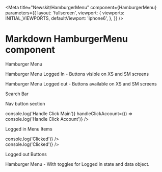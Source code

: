 
<Meta
  title="Newskit/HamburgerMenu"
  component={HamburgerMenu}
  parameters={{
    layout: 'fullscreen',
    viewport: {
      viewports: INITIAL_VIEWPORTS,
      defaultViewport: 'iphone6',
    },
  }}
/>

# Markdown HamburgerMenu component

Hamburger Menu

<Canvas>
  <Story name="Hamburger Menu">
    <ThemeProvider theme={TimesWebLightTheme}>
      <HamburgerMenu data={data} loggedIn={boolean('Is logged in', false)} />
    </ThemeProvider>
  </Story>
</Canvas>

Hamburger Menu Logged In - Buttons visible on XS and SM screens

<Canvas>
  <Story name="HamburgerMenu Logged in">
    <ThemeProvider theme={TimesWebLightTheme}>
      <HamburgerMenu data={data} loggedIn={true} />
    </ThemeProvider>
  </Story>
</Canvas>

Hamburger Menu Logged out -  Buttons available on XS and SM screens

<Canvas>
  <Story name="HamburgerMenu Logged out">
    <ThemeProvider theme={TimesWebLightTheme}>
      <HamburgerMenu data={data} loggedIn={false} />
    </ThemeProvider>
  </Story>
</Canvas>

Search Bar

<Canvas>
  <Story name="Search Bar">
    <ThemeProvider theme={TimesWebLightTheme}>
      <SearchBar />
    </ThemeProvider>
  </Story>
</Canvas>

Nav button section 

<Canvas>
   <Story name="Nav Button Section">
    <ThemeProvider theme={TimesWebLightTheme}>
      <NavButtonSection loggedIn={boolean('Is logged in', false)} handleClickMain={() => console.log('Handle Click Main')} handleClickAccount={() => console.log('Handle Click Account')} />
    </ThemeProvider>
  </Story>
</Canvas>

Logged in Menu Items

<Canvas>
  <Story name="Logged In menu items">
    <div style={{ padding: '12px', backgroundColor: 'red'}}>
    <ThemeProvider theme={TimesWebLightTheme}>
      <LoggedInMenuItem selected={"Active"} title="Active" handleClick={() => console.log('Clicked')} />
        <div style={{ height: '8px'}}></div>
      <LoggedInMenuItem title="Inactive" handleClick={() => console.log('Clicked')} />
    </ThemeProvider>
    </div>
  </Story>
</Canvas>

Logged out Buttons

<Canvas>
  <Story name="Logged Out Buttons">
    <ThemeProvider theme={TimesWebLightTheme}>
      <LoggedOutNavButton title="Primary" preset="buttonSolidPrimary" />
        <div style={{ height: '8px'}}></div>
      <LoggedOutNavButton title="Secondary" preset="buttonSolidSecondary" />
    </ThemeProvider>
  </Story>
</Canvas>

Hamburger Menu - With toggles for Logged in state and data object.

<Canvas>
  <Story name="HamburgerMenu - Data edit">
    <HamburgerMenu data={object('data', data)} loggedIn={boolean('Is logged in', false)} />
  </Story>
</Canvas>